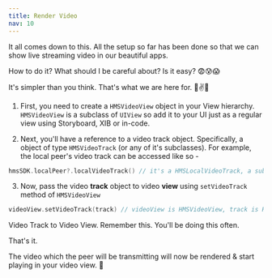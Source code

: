 ```yaml
---
title: Render Video
nav: 10
---
```


It all comes down to this. All the setup so far has been done so that we can show live streaming video in our beautiful apps. 

How to do it? What should I be careful about? Is it easy? 😨😰😱

It's simpler than you think. That's what we are here for. 🙌✌️🚀

1. First, you need to create a `HMSVideoView` object in your View hierarchy.
`HMSVideoView` is a subclass of `UIView` so add it to your UI just as a regular view using Storyboard, XIB or in-code.

2. Next, you'll have a reference to a video track object. Specifically, a object of type `HMSVideoTrack` (or any of it's subclasses). For example, the local peer's video track can be accessed like so -
```swift
hmsSDK.localPeer?.localVideoTrack() // it's a HMSLocalVideoTrack, a subclass of HMSVideoTrack
```

3. Now, pass the video **track** object to video **view** using `setVideoTrack` method of `HMSVideoView`
```swift
videoView.setVideoTrack(track) // videoView is HMSVideoView, track is HMSVideoTrack
```
Video Track to Video View. Remember this. You'll be doing this often.

That's it. 

The video which the peer will be transmitting will now be rendered & start playing in your video view. 🥳 